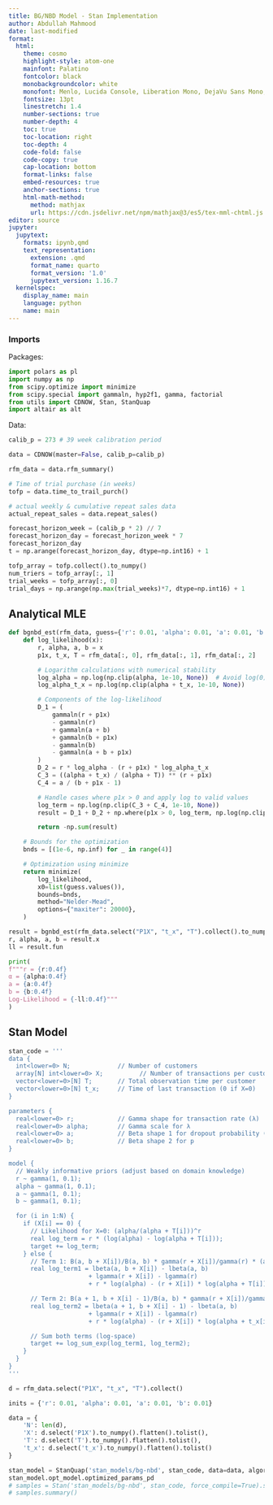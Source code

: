 ```yaml
---
title: BG/NBD Model - Stan Implementation
author: Abdullah Mahmood
date: last-modified
format:
  html:
    theme: cosmo
    highlight-style: atom-one
    mainfont: Palatino
    fontcolor: black
    monobackgroundcolor: white
    monofont: Menlo, Lucida Console, Liberation Mono, DejaVu Sans Mono, Bitstream Vera Sans Mono, Courier New, monospace
    fontsize: 13pt
    linestretch: 1.4
    number-sections: true
    number-depth: 4
    toc: true
    toc-location: right
    toc-depth: 4
    code-fold: false
    code-copy: true
    cap-location: bottom
    format-links: false
    embed-resources: true
    anchor-sections: true
    html-math-method:
      method: mathjax
      url: https://cdn.jsdelivr.net/npm/mathjax@3/es5/tex-mml-chtml.js
editor: source
jupyter:
  jupytext:
    formats: ipynb,qmd
    text_representation:
      extension: .qmd
      format_name: quarto
      format_version: '1.0'
      jupytext_version: 1.16.7
  kernelspec:
    display_name: main
    language: python
    name: main
---
```


### Imports

Packages:

```python
import polars as pl
import numpy as np
from scipy.optimize import minimize
from scipy.special import gammaln, hyp2f1, gamma, factorial
from utils import CDNOW, Stan, StanQuap
import altair as alt
```

Data:

```python
calib_p = 273 # 39 week calibration period

data = CDNOW(master=False, calib_p=calib_p)

rfm_data = data.rfm_summary()

# Time of trial purchase (in weeks)
tofp = data.time_to_trail_purch()

# actual weekly & cumulative repeat sales data
actual_repeat_sales = data.repeat_sales()

forecast_horizon_week = (calib_p * 2) // 7
forecast_horizon_day = forecast_horizon_week * 7
forecast_horizon_day
t = np.arange(forecast_horizon_day, dtype=np.int16) + 1

tofp_array = tofp.collect().to_numpy()
num_triers = tofp_array[:, 1]
trial_weeks = tofp_array[:, 0]
trial_days = np.arange(np.max(trial_weeks)*7, dtype=np.int16) + 1
```

## Analytical MLE

```python
def bgnbd_est(rfm_data, guess={'r': 0.01, 'alpha': 0.01, 'a': 0.01, 'b': 0.01}):
    def log_likelihood(x):
        r, alpha, a, b = x
        p1x, t_x, T = rfm_data[:, 0], rfm_data[:, 1], rfm_data[:, 2]

        # Logarithm calculations with numerical stability
        log_alpha = np.log(np.clip(alpha, 1e-10, None))  # Avoid log(0) by clipping to a small value
        log_alpha_t_x = np.log(np.clip(alpha + t_x, 1e-10, None))

        # Components of the log-likelihood
        D_1 = (
            gammaln(r + p1x)
            - gammaln(r)
            + gammaln(a + b)
            + gammaln(b + p1x)
            - gammaln(b)
            - gammaln(a + b + p1x)
        )
        D_2 = r * log_alpha - (r + p1x) * log_alpha_t_x
        C_3 = ((alpha + t_x) / (alpha + T)) ** (r + p1x)
        C_4 = a / (b + p1x - 1)

        # Handle cases where p1x > 0 and apply log to valid values
        log_term = np.log(np.clip(C_3 + C_4, 1e-10, None))
        result = D_1 + D_2 + np.where(p1x > 0, log_term, np.log(np.clip(C_3, 1e-10, None)))

        return -np.sum(result)

    # Bounds for the optimization
    bnds = [(1e-6, np.inf) for _ in range(4)]

    # Optimization using minimize
    return minimize(
        log_likelihood,
        x0=list(guess.values()),
        bounds=bnds,
        method="Nelder-Mead",
        options={"maxiter": 20000},
    )

result = bgnbd_est(rfm_data.select("P1X", "t_x", "T").collect().to_numpy())
r, alpha, a, b = result.x
ll = result.fun

print(
f"""r = {r:0.4f}
α = {alpha:0.4f}
a = {a:0.4f}
b = {b:0.4f}
Log-Likelihood = {-ll:0.4f}"""
)
```

## Stan Model

```python
stan_code = '''
data {
  int<lower=0> N;             // Number of customers
  array[N] int<lower=0> X;          // Number of transactions per customer
  vector<lower=0>[N] T;       // Total observation time per customer
  vector<lower=0>[N] t_x;     // Time of last transaction (0 if X=0)
}

parameters {
  real<lower=0> r;            // Gamma shape for transaction rate (λ)
  real<lower=0> alpha;        // Gamma scale for λ
  real<lower=0> a;            // Beta shape 1 for dropout probability (p)
  real<lower=0> b;            // Beta shape 2 for p
}

model {
  // Weakly informative priors (adjust based on domain knowledge)
  r ~ gamma(1, 0.1);
  alpha ~ gamma(1, 0.1);
  a ~ gamma(1, 0.1);
  b ~ gamma(1, 0.1);

  for (i in 1:N) {
    if (X[i] == 0) {
      // Likelihood for X=0: (alpha/(alpha + T[i]))^r
      real log_term = r * (log(alpha) - log(alpha + T[i]));
      target += log_term;
    } else {
      // Term 1: B(a, b + X[i])/B(a, b) * gamma(r + X[i])/gamma(r) * (alpha/(alpha + T[i]))^{r + X[i]}
      real log_term1 = lbeta(a, b + X[i]) - lbeta(a, b)
                      + lgamma(r + X[i]) - lgamma(r)
                      + r * log(alpha) - (r + X[i]) * log(alpha + T[i]);

      // Term 2: B(a + 1, b + X[i] - 1)/B(a, b) * gamma(r + X[i])/gamma(r) * (alpha/(alpha + t_x[i]))^{r + X[i]}
      real log_term2 = lbeta(a + 1, b + X[i] - 1) - lbeta(a, b)
                      + lgamma(r + X[i]) - lgamma(r)
                      + r * log(alpha) - (r + X[i]) * log(alpha + t_x[i]);

      // Sum both terms (log-space)
      target += log_sum_exp(log_term1, log_term2);
    }
  }
}
'''

d = rfm_data.select("P1X", "t_x", "T").collect()

inits = {'r': 0.01, 'alpha': 0.01, 'a': 0.01, 'b': 0.01}

data = {
    'N': len(d),
    'X': d.select('P1X').to_numpy().flatten().tolist(),
    'T': d.select('T').to_numpy().flatten().tolist(),
    't_x': d.select('t_x').to_numpy().flatten().tolist()
}

stan_model = StanQuap('stan_models/bg-nbd', stan_code, data=data, algorithm='LBFGS', jacobian=False, inits=inits)
stan_model.opt_model.optimized_params_pd
# samples = Stan('stan_models/bg-nbd', stan_code, force_compile=True).sample(data=data)
# samples.summary()
```